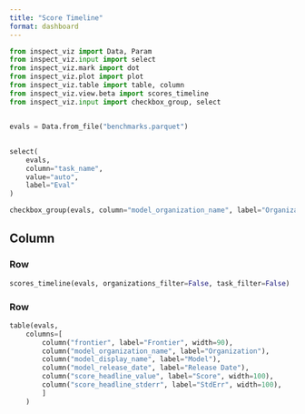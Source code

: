 ```yaml
---
title: "Score Timeline"
format: dashboard
---
```


```python
from inspect_viz import Data, Param
from inspect_viz.input import select
from inspect_viz.mark import dot
from inspect_viz.plot import plot
from inspect_viz.table import table, column
from inspect_viz.view.beta import scores_timeline
from inspect_viz.input import checkbox_group, select


evals = Data.from_file("benchmarks.parquet")
```

## {.sidebar}

```python
select(
    evals,
    column="task_name",
    value="auto",
    label="Eval"
)
```

```python
checkbox_group(evals, column="model_organization_name", label="Organization")
```

## Column

### Row {height=65%}

```python
scores_timeline(evals, organizations_filter=False, task_filter=False)
```

### Row {height=35%}

```python
table(evals, 
    columns=[
        column("frontier", label="Frontier", width=90),
        column("model_organization_name", label="Organization"),
        column("model_display_name", label="Model"),
        column("model_release_date", label="Release Date"),
        column("score_headline_value", label="Score", width=100),
        column("score_headline_stderr", label="StdErr", width=100),
        ]
    )
```


